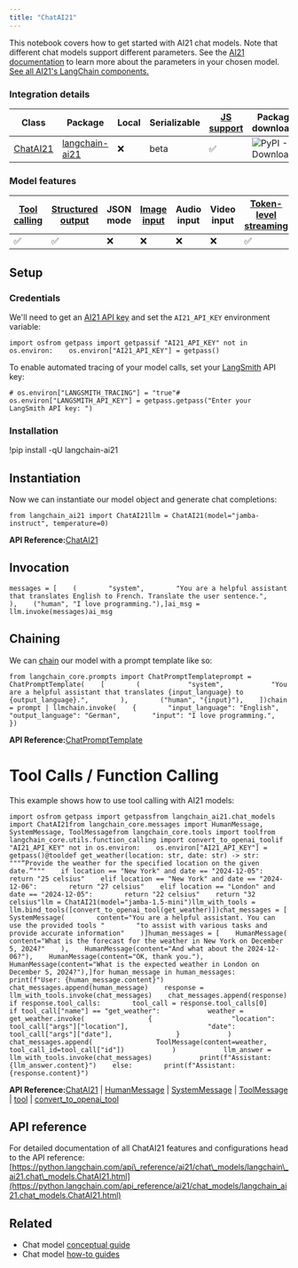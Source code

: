 ```yaml
---
title: "ChatAI21"
---
```


This notebook covers how to get started with AI21 chat models. Note that different chat models support different parameters. See the [AI21 documentation](https://docs.ai21.com/reference) to learn more about the parameters in your chosen model. [See all AI21's LangChain components.](https://pypi.org/project/langchain-ai21/)

### Integration details

| Class                                                                                                                                                | Package                                                                      | Local | Serializable | [JS support](https://js.langchain.com/oss/integrations/chat/__package_name_short_snake__) | Package downloads                                                               | Package latest                                                               |
| ---------------------------------------------------------------------------------------------------------------------------------------------------- | ---------------------------------------------------------------------------- | ----- | ------------ | ------------------------------------------------------------------------------------------ | ------------------------------------------------------------------------------- | ---------------------------------------------------------------------------- |
| [ChatAI21](https://python.langchain.com/api_reference/ai21/chat_models/langchain_ai21.chat_models.ChatAI21.html#langchain_ai21.chat_models.ChatAI21) | [langchain-ai21](https://python.langchain.com/api_reference/ai21/index.html) | ❌     | beta         | ✅                                                                                          | ![PyPI - Downloads](/images/oss/integrations/chat/ai21/pypi/dm/langchain-ai21) | ![PyPI - Version](/images/oss/integrations/chat/ai21/pypi/v/langchain-ai21) |

### Model features

| [Tool calling](/src/oss/how_to/tool_calling) | [Structured output](/src/oss/how_to/structured_output) | JSON mode | [Image input](/src/oss/how_to/multimodal_inputs) | Audio input | Video input | [Token-level streaming](/src/oss/how_to/chat_streaming) | Native async | [Token usage](/src/oss/how_to/chat_token_usage_tracking) | [Logprobs](/src/oss/how_to/logprobs) |
| ------------------------------------------ | ---------------------------------------------------- | --------- | ---------------------------------------------- | ----------- | ----------- | ----------------------------------------------------- | ------------ | ------------------------------------------------------ | ---------------------------------- |
| ✅                                          | ✅                                                    | ❌         | ❌                                              | ❌           | ❌           | ✅                                                     | ✅            | ✅                                                      | ❌                                  |

## Setup

### Credentials

We'll need to get an [AI21 API key](https://docs.ai21.com/) and set the `AI21_API_KEY` environment variable:

```
import osfrom getpass import getpassif "AI21_API_KEY" not in os.environ:    os.environ["AI21_API_KEY"] = getpass()
```

To enable automated tracing of your model calls, set your [LangSmith](https://docs.smith.langchain.com/) API key:

```
# os.environ["LANGSMITH_TRACING"] = "true"# os.environ["LANGSMITH_API_KEY"] = getpass.getpass("Enter your LangSmith API key: ")
```

### Installation

!pip install -qU langchain-ai21

## Instantiation

Now we can instantiate our model object and generate chat completions:

```
from langchain_ai21 import ChatAI21llm = ChatAI21(model="jamba-instruct", temperature=0)
```

**API Reference:**[ChatAI21](https://python.langchain.com/api_reference/ai21/chat_models/langchain_ai21.chat_models.ChatAI21.html)

## Invocation

```
messages = [    (        "system",        "You are a helpful assistant that translates English to French. Translate the user sentence.",    ),    ("human", "I love programming."),]ai_msg = llm.invoke(messages)ai_msg
```

## Chaining

We can [chain](/src/oss/how_to/sequence) our model with a prompt template like so:

```
from langchain_core.prompts import ChatPromptTemplateprompt = ChatPromptTemplate(    [        (            "system",            "You are a helpful assistant that translates {input_language} to {output_language}.",        ),        ("human", "{input}"),    ])chain = prompt | llmchain.invoke(    {        "input_language": "English",        "output_language": "German",        "input": "I love programming.",    })
```

**API Reference:**[ChatPromptTemplate](https://python.langchain.com/api_reference/core/prompts/langchain_core.prompts.chat.ChatPromptTemplate.html)

# Tool Calls / Function Calling

This example shows how to use tool calling with AI21 models:

```
import osfrom getpass import getpassfrom langchain_ai21.chat_models import ChatAI21from langchain_core.messages import HumanMessage, SystemMessage, ToolMessagefrom langchain_core.tools import toolfrom langchain_core.utils.function_calling import convert_to_openai_toolif "AI21_API_KEY" not in os.environ:    os.environ["AI21_API_KEY"] = getpass()@tooldef get_weather(location: str, date: str) -> str:    """“Provide the weather for the specified location on the given date.”"""    if location == "New York" and date == "2024-12-05":        return "25 celsius"    elif location == "New York" and date == "2024-12-06":        return "27 celsius"    elif location == "London" and date == "2024-12-05":        return "22 celsius"    return "32 celsius"llm = ChatAI21(model="jamba-1.5-mini")llm_with_tools = llm.bind_tools([convert_to_openai_tool(get_weather)])chat_messages = [    SystemMessage(        content="You are a helpful assistant. You can use the provided tools "        "to assist with various tasks and provide accurate information"    )]human_messages = [    HumanMessage(        content="What is the forecast for the weather in New York on December 5, 2024?"    ),    HumanMessage(content="And what about the 2024-12-06?"),    HumanMessage(content="OK, thank you."),    HumanMessage(content="What is the expected weather in London on December 5, 2024?"),]for human_message in human_messages:    print(f"User: {human_message.content}")    chat_messages.append(human_message)    response = llm_with_tools.invoke(chat_messages)    chat_messages.append(response)    if response.tool_calls:        tool_call = response.tool_calls[0]        if tool_call["name"] == "get_weather":            weather = get_weather.invoke(                {                    "location": tool_call["args"]["location"],                    "date": tool_call["args"]["date"],                }            )            chat_messages.append(                ToolMessage(content=weather, tool_call_id=tool_call["id"])            )            llm_answer = llm_with_tools.invoke(chat_messages)            print(f"Assistant: {llm_answer.content}")    else:        print(f"Assistant: {response.content}")
```

**API Reference:**[ChatAI21](https://python.langchain.com/api_reference/ai21/chat_models/langchain_ai21.chat_models.ChatAI21.html) | [HumanMessage](https://python.langchain.com/api_reference/core/messages/langchain_core.messages.human.HumanMessage.html) | [SystemMessage](https://python.langchain.com/api_reference/core/messages/langchain_core.messages.system.SystemMessage.html) | [ToolMessage](https://python.langchain.com/api_reference/core/messages/langchain_core.messages.tool.ToolMessage.html) | [tool](https://python.langchain.com/api_reference/core/tools/langchain_core.tools.convert.tool.html) | [convert\_to\_openai\_tool](https://python.langchain.com/api_reference/core/utils/langchain_core.utils.function_calling.convert_to_openai_tool.html)

## API reference

For detailed documentation of all ChatAI21 features and configurations head to the API reference: [https://python.langchain.com/api\_reference/ai21/chat\_models/langchain\_ai21.chat\_models.ChatAI21.html](https://python.langchain.com/api_reference/ai21/chat_models/langchain_ai21.chat_models.ChatAI21.html)

## Related

* Chat model [conceptual guide](/src/oss/concepts/chat_models)
* Chat model [how-to guides](/src/oss/how_to/#chat-models)
